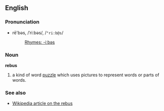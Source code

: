 ==English==
===Pronunciation===
*rē'bəs, /ˈriːbəs/, /<tt>"ri:b@s</tt>/
*:[[Rhymes:English:-iːbəs|Rhymes: -iːbəs]]

===Noun===
'''rebus'''

# a kind of word [[puzzle]] which uses pictures to represent words or parts of words.

===See also===
*[[w:Rebus|Wikipedia article on the rebus]]